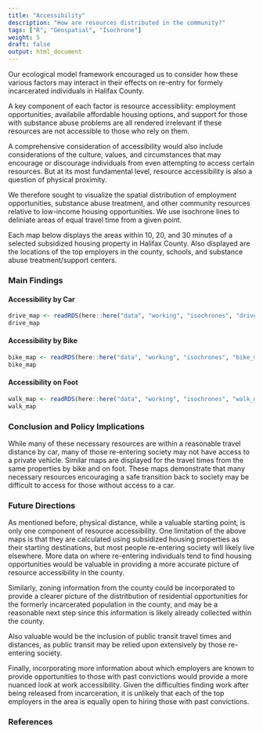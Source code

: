 ```yaml
---
title: "Accessibility"
description: "How are resources distributed in the community?"
tags: ["R", "Geospatial", "Isochrone"]
weight: 5
draft: false
output: html_document
---
```


Our ecological model framework encouraged us to consider how these various factors may interact in their effects on re-entry for formely incarcerated individuals in Halifax County.

A key component of each factor is resource accessibliity: employment opportunities, availabile affordable housing options, and support for those with substance abuse problems are all rendered irrelevant if these resources are not accessible to those who rely on them.

A comprehensive consideration of accessibility would also include considerations of the culture, values, and circumstances that may encourage or discourage individuals from even attempting to access certain resources. But at its most fundamental level, resource accessibility is also a question of physical proximity.

We therefore sought to visualize the spatial distribution of employment opportunities, substance abuse treatment, and other community resources relative to low-income housing opportunities. We use isochrone lines to deliniate areas of equal travel time from a given point.

Each map below displays the areas within 10, 20, and 30 minutes of a selected subsidized housing property in Halifax County. Also displayed are the locations of the top employers in the county, schools, and substance abuse treatment/support centers.

### Main Findings

#### Accessibility by Car

```r
drive_map <- readRDS(here::here("data", "working", "isochrones", "drive_map.RDS"))
drive_map
```

#### Accessibility by Bike

```r
bike_map <- readRDS(here::here("data", "working", "isochrones", "bike_map.RDS"))
bike_map
```

#### Accessibility on Foot

```r
walk_map <- readRDS(here::here("data", "working", "isochrones", "walk_map.RDS"))
walk_map
```

### Conclusion and Policy Implications 

While many of these necessary resources are within a reasonable travel distance by car, many of those re-entering society may not have access to a private vehicle. Similar maps are displayed for the travel times from the same properties by bike and on foot. These maps demonstrate that many necessary resources encouraging a safe transition back to society may be difficult to access for those without access to a car.

### Future Directions

As mentioned before, physical distance, while a valuable starting point, is only one component of resource accessibility. One limitation of the above maps is that they are calculated using subsidized housing properties as their starting destinations, but most people re-entering society will likely live elsewhere. More data on where re-entering individuals tend to find housing opportunities would be valuable in providing a more accurate picture of resource accessibility in the county.

Similarly, zoning information from the county could be incorporated to provide a clearer picture of the distritbution of residential opportunities for the formerly incarcerated population in the county, and may be a reasonable next step since this information is likely already collected within the county.

Also valuable would be the inclusion of public transit travel times and distances, as public transit may be relied upon extensively by those re-entering society.

Finally, incorporating more information about which employers are known to provide opportunities to those with past convictions would provide a more nuanced look at work accessibility. Given the difficulties finding work after being released from incarceration, it is unlikely that each of the top employers in the area is equally open to hiring those with past convictions.

### References 

